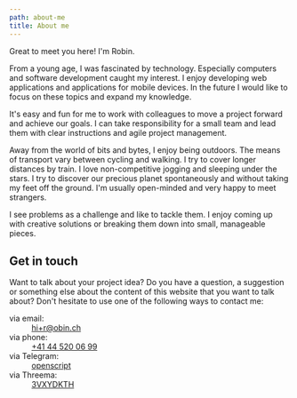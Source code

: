 ```yaml
---
path: about-me
title: About me
---
```


Great to meet you here! I'm Robin.

From a young age, I was fascinated by technology. Especially computers and software development caught my interest. I enjoy developing web applications and applications for mobile devices. In the future I would like to focus on these topics and expand my knowledge.

It's easy and fun for me to work with colleagues to move a project forward and achieve our goals. I can take responsibility for a small team and lead them with clear instructions and agile project management.

Away from the world of bits and bytes, I enjoy being outdoors. The means of transport vary between cycling and walking. I try to cover longer distances by train. I love non-competitive jogging and sleeping under the stars. I try to discover our precious planet spontaneously and without taking my feet off the ground. I'm usually open-minded and very happy to meet strangers.

I see problems as a challenge and like to tackle them. I enjoy coming up with creative solutions or breaking them down into small, manageable pieces.

## Get in touch

Want to talk about your project idea? Do you have a question, a suggestion or something else about the content of this website that you want to talk about? Don't hesitate to use one of the following ways to contact me:

<dl>
  <dt>via email:</dt>
  <dd>
    <a href="mailto:hi+r@obin.ch">hi+r@obin.ch</a>
  </dd>
  <dt>via phone:</dt>
  <dd>
    <a href="tel:+41445200699">+41 44 520 06 99</a>
  </dd>
  <dt>via Telegram:</dt>
  <dd>
    <a href="https://t.me/openscript">openscript</a>
  </dd>
  <dt>via Threema:</dt>
  <dd>
    <a href="https://threema.id/3VXYDKTH">3VXYDKTH</a>
  </dd>
</dl>
